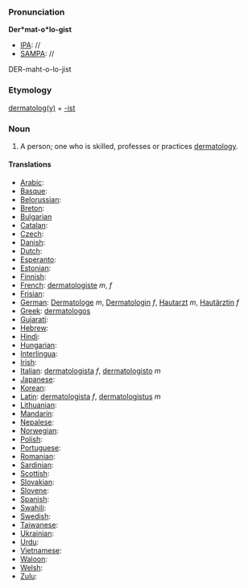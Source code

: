 ===Pronunciation===

'''Der*mat-o*lo-gist'''
*[[IPA]]: //
*[[SAMPA]]: //
DER-maht-o-lo-jist
===Etymology===

[[dermatology|dermatolog(y)]] + [[-ist]]

=== Noun ===

#A person; one who is skilled, professes or practices [[dermatology]]. 
====Translations====

*[[Arabic]]:
*[[Basque]]:
*[[Belorussian]]:
*[[Breton]]:
*[[Bulgarian]]
*[[Catalan]]:
*[[Czech]]:
*[[Danish]]:
*[[Dutch]]:
*[[Esperanto]]:
*[[Estonian]]:
*[[Finnish]]:
*[[French]]: [[dermatologiste]] ''m'', ''f''
*[[Frisian]]:
*[[German]]: [[Dermatologe]] ''m'', [[Dermatologin]] ''f'', [[Hautarzt]] ''m'', [[Hautärztin]] ''f''
*[[Greek]]: [[dermatologos]]
*[[Gujarati]]:
*[[Hebrew]]:
*[[Hindi]]:
*[[Hungarian]]: 
*[[Interlingua]]:
*[[Irish]]:
*[[Italian]]: [[dermatologista]] ''f'', [[dermatologisto]] ''m''
*[[Japanese]]:
*[[Korean]]:
*[[Latin]]: [[dermatologista]] ''f'', [[dermatologistus]] ''m''
*[[Lithuanian]]:
*[[Mandarin]]:
*[[Nepalese]]:
*[[Norwegian]]:
*[[Polish]]:
*[[Portuguese]]:
*[[Romanian]]:
*[[Sardinian]]:
*[[Scottish]]:
*[[Slovakian]]:
*[[Slovene]]:
*[[Spanish]]:
*[[Swahili]]:
*[[Swedish]]:
*[[Taiwanese]]:
*[[Ukrainian]]:
*[[Urdu]]:
*[[Vietnamese]]:
*[[Waloon]]:
*[[Welsh]]:
*[[Zulu]]: